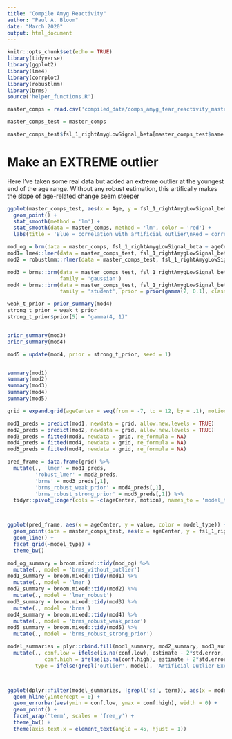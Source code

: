 ```yaml
---
title: "Compile Amyg Reactivity"
author: "Paul A. Bloom"
date: "March 2020"
output: html_document
---
```


```r
knitr::opts_chunk$set(echo = TRUE)
library(tidyverse)
library(ggplot2)
library(lme4)
library(corrplot)
library(robustlmm)
library(brms)
source('helper_functions.R')
```


```r
master_comps = read.csv('compiled_data/comps_amyg_fear_reactivity_master.csv', stringsAsFactors = FALSE)
```


```r
master_comps_test = master_comps

master_comps_test$fsl_1_rightAmygLowSignal_beta[master_comps_test$name == 'SB151'] = 25
```

# Make an EXTREME outlier

Here I've taken some real data but added an extreme outlier at the youngest end of the age range. Without any robust estimation, this artifically makes the slope of age-related change seem steeper

```r
ggplot(master_comps_test, aes(x = Age, y = fsl_1_rightAmygLowSignal_beta)) +
  geom_point() +
  stat_smooth(method = 'lm') +
  stat_smooth(data = master_comps, method = 'lm', color = 'red') +
  labs(title = 'Blue = correlation with artificial outlier\nRed = correlation with no artificial outlier')
```

```r
mod_og = brm(data = master_comps, fsl_1_rightAmygLowSignal_beta ~ ageCenter + motion + (1|ageCenter))
mod1= lme4::lmer(data = master_comps_test, fsl_1_rightAmygLowSignal_beta ~ ageCenter + motion + (1|ageCenter))
mod2 = robustlmm::rlmer(data = master_comps_test, fsl_1_rightAmygLowSignal_beta ~ ageCenter + motion + (1|ageCenter))

mod3 = brms::brm(data = master_comps_test, fsl_1_rightAmygLowSignal_beta ~ ageCenter + motion + (1|ageCenter),
                 family = 'gaussian')
mod4 = brms::brm(data = master_comps_test, fsl_1_rightAmygLowSignal_beta ~ ageCenter + motion + (1|ageCenter),
                 family = 'student', prior = prior(gamma(2, 0.1), class = nu))

weak_t_prior = prior_summary(mod4)
strong_t_prior = weak_t_prior
strong_t_prior$prior[5] = "gamma(4, 1)"


prior_summary(mod3)
prior_summary(mod4)
```

```r
mod5 = update(mod4, prior = strong_t_prior, seed = 1)


summary(mod1)
summary(mod2)
summary(mod3)
summary(mod4)
summary(mod5)

grid = expand.grid(ageCenter = seq(from = -7, to = 12, by = .1), motion = 0)

mod1_preds = predict(mod1, newdata = grid, allow.new.levels = TRUE) 
mod2_preds = predict(mod2, newdata = grid, allow.new.levels = TRUE)
mod3_preds = fitted(mod3, newdata = grid, re_formula = NA)
mod4_preds = fitted(mod4, newdata = grid, re_formula = NA)
mod5_preds = fitted(mod4, newdata = grid, re_formula = NA)

pred_frame = data.frame(grid) %>%
  mutate(., 'lmer' = mod1_preds,
         'robust_lmer' = mod2_preds,
         'brms' = mod3_preds[,1],
         'brms_robust_weak_prior' = mod4_preds[,1],
         'brms_robust_strong_prior' = mod5_preds[,1]) %>%
  tidyr::pivot_longer(cols = -c(ageCenter, motion), names_to = 'model_type')



ggplot(pred_frame, aes(x = ageCenter, y = value, color = model_type)) +
  geom_point(data = master_comps_test, aes(x = ageCenter, y = fsl_1_rightAmygLowSignal_beta), color = 'black') +
  geom_line() +
  facet_grid(~model_type) +
  theme_bw()

mod_og_summary = broom.mixed::tidy(mod_og) %>%
  mutate(., model = 'brms_without_outlier')
mod1_summary = broom.mixed::tidy(mod1) %>%
  mutate(., model = 'lmer')
mod2_summary = broom.mixed::tidy(mod2) %>%
  mutate(., model = 'lmer_robust')
mod3_summary = broom.mixed::tidy(mod3) %>%
  mutate(., model = 'brms')
mod4_summary = broom.mixed::tidy(mod4) %>%
  mutate(., model = 'brms_robust_weak_prior')
mod5_summary = broom.mixed::tidy(mod5) %>%
  mutate(., model = 'brms_robust_strong_prior')

model_summaries = plyr::rbind.fill(mod1_summary, mod2_summary, mod3_summary, mod4_summary, mod5_summary, mod_og_summary) %>%
  mutate(., conf.low = ifelse(is.na(conf.low), estimate - 2*std.error, conf.low),
            conf.high = ifelse(is.na(conf.high), estimate + 2*std.error, conf.high),
         type = ifelse(grepl('outlier', model), 'Artificial Outlier Excluded', 'Artificial Outlier In Model')) 



ggplot(dplyr::filter(model_summaries, !grepl('sd', term)), aes(x = model, y = estimate, color = type)) + 
  geom_hline(yintercept = 0) +
  geom_errorbar(aes(ymin = conf.low, ymax = conf.high), width = 0) +
  geom_point() +
  facet_wrap('term', scales = 'free_y') +
  theme_bw() +
  theme(axis.text.x = element_text(angle = 45, hjust = 1))
```


